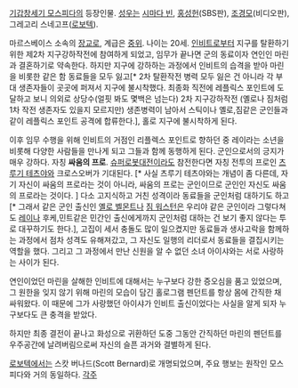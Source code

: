 [[기갑창세기 모스피다]]의 등장인물. [[성우]]는 [[시마다 빈]], [[홍성헌]](SBS판), [[조경모]](비디오판), 그레고리 스네고프([[로보텍]]).

마르스베이스 소속의 [[장교]]로, 계급은 [[중위]]. 나이는 20세. [[인비트]]로부터 지구를 탈환하기 위한 제2차 지구강하작전에 참여하게 되었고, 임무가 끝나면 군의 동료이자 연인인 마린과 결혼하기로 약속한다. 하지만 지구에 강하하는 과정에서 인비트의 습격을 받아 마린을 비롯한 같은 함 동료들을 모두 잃고[* 2차 탈환작전 병력 모두 잃은 건 아니라 각 부대 생존자들이 곳곳에 퍼져서 지구에 불시착했다. 최종화 직전에 레플릭스 포인트에 도달하고 보니 의외로 상당수(얼핏 봐도 몇백은 넘는다) 2차 지구강하작전 (옐로나 짐처럼 1차 작전 생존자도 있을지 모르지만) 생존병력이 남아서 스틱이나 옐로,짐같은 군인들과 같이 레플릭스 포인트 공격에 합류한다.], 홀로 지구에 불시착하게 된다.

이후 임무 수행을 위해 인비트의 거점인 리플렉스 포인트로 향하던 중 레이라는 소년을 비롯해 다양한 사람들을 만나게 되고 그들과 함께 동행하게 된다. 군인으로서의 긍지가 매우 강하다. 자칭 '''싸움의 프로'''. [[슈퍼로봇대전]]이라도 참전한다면 자칭 전투의 프로인 [[츠루기 테츠야]]와  크로스오버가 기대된다. [* 사실 츠루기 테츠야와는 개념이 좀 다른데, 자기 자신이 싸움의 프로라는 것이 아니라, 싸움의 프로는 군인이므로 군인인 자신도 싸움의 프로라는 것이다. ] 다소 고지식하고 거친 성격이라 동료들을 군인처럼 대하기도 하고[* 그래서 같은 군인 출신인 [[옐로 벨몬트]]나 [[짐 워스턴]]은 우리야 같은 군인이라 그렇다쳐도 [[레이]]나 후케,민트같은 민간인 출신에게까지 군인처럼 대하는 건 보기 좋지 않다는 투로 대꾸하기도 한다.], 고집이 세서 충돌도 많이 일으켰지만  동료들과 생사고락을 함께하는 과정에서 점차 성격도 유해져갔고, 그 자신도 일행의 리더로서 동료들을 결집시키는 역할을 했다. 그리고 그 과정에서 만난 신원을 알 수 없던 소녀 아이샤와는 서로 사랑하는 사이가 된다.

연인이었던 마린을 살해한 인비트에 대해서는 누구보다 강한 증오심을 품고 있었으며, 그 원한을 잊지 않기 위해 마린의 모습이 담긴 홀로그램 펜던트를 항상 몸에 간직한 채 싸워왔다. 이 때문에 그가 사랑했던 아이샤가 인비트 출신이었다는 사실을 알게 되자 누구보다도 큰 충격을 받았다.

하지만 최종 결전이 끝나고 화성으로 귀환하던 도중 그동안 간직하던 마린의 펜던트를 우주공간에 날려버림으로써 자신의 슬픈 과거와 결별하게 된다.

[[로보텍]]에서는 스캇 버나드(Scott Bernard)로 개명되었으며, 주요 행보는 원작인 모스피다와 거의 동일하다.
[[각주]]
